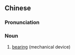 {{also|轴承}}
==Chinese==
{{zh-forms|s=轴承}}

===Pronunciation===
{{zh-pron
|m=zhóuchéng
|c=zuk6 sing4
|cat=n
}}

===Noun===
{{zh-noun}}
# [[bearing]] (mechanical device)